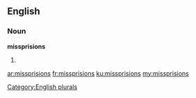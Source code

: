 ==English==

===Noun===
'''missprisions'''

# {{plural of|[[missprision]]}}

[[Category:English plurals]]

[[ar:missprisions]]
[[fr:missprisions]]
[[ku:missprisions]]
[[my:missprisions]]